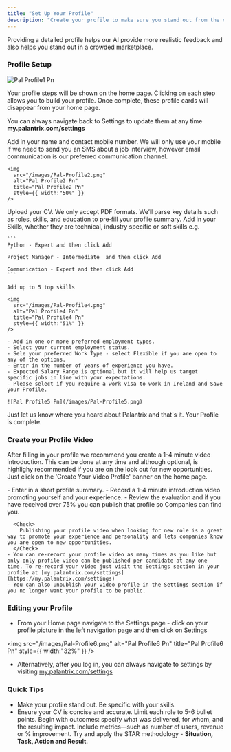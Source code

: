 ```yaml
---
title: "Set Up Your Profile"
description: "Create your profile to make sure you stand out from the crowd. Add your CV and skills profile to make it easier for employers to find you. Even if you are just practising mock interviews adding your CV will help the AI provide better feedback."
---
```


<Info>
  Providing a detailed profile helps our AI provide more realistic feedback and also helps you stand out in a crowded marketplace.
</Info>

### Profile Setup

![Pal Profile1 Pn](/images/Pal-Profile1.png)

<Check>
  Your profile steps will be shown on the home page. Clicking on each step allows you to build your profile. Once complete, these profile cards will disappear from your home page.

  You can always navigate back to Settings to update them at any time **my.palantrix.com/settings**
</Check>

<Steps>
  <Step title="Profile Info">
    Add in your name and contact mobile number. We will only use your mobile if we need to send you an SMS about a job interview, however email communication is our preferred communication channel.

    <img
      src="/images/Pal-Profile2.png"
      alt="Pal Profile2 Pn"
      title="Pal Profile2 Pn"
      style={{ width:"50%" }}
    />
  </Step>
  <Step title="Upload your CV (PDF Only)">
    Upload your CV. We only accept PDF formats. We’ll parse key details such as roles, skills, and education to pre‑fill your profile summary.
  </Step>
  <Step title="Profile Setup">
    Add in your Skills, whether they are technical, industry specific or soft skills e.g.

    ```
    Python - Expert and then click Add
    
    Project Manager - Intermediate  and then click Add
    
    Communication - Expert and then click Add
    ```

    Add up to 5 top skills

    <img
      src="/images/Pal-Profile4.png"
      alt="Pal Profile4 Pn"
      title="Pal Profile4 Pn"
      style={{ width:"51%" }}
    />

    - Add in one or more preferred employment types.
    - Select your current employment status.
    - Sele your preferred Work Type - select Flexible if you are open to any of the options.
    - Enter in the number of years of experience you have.
    - Expected Salary Range is optional but it will help us target specific jobs in line with your expectations.
    - Please select if you require a work visa to work in Ireland and Save your Profile.

    ![Pal Profile5 Pn](/images/Pal-Profile5.png)
  </Step>
  <Step title="How Did you find us?">
    Just let us know where you heard about Palantrix and that's it. Your Profile is complete.
  </Step>
</Steps>

### Create your Profile Video

After filling in your profile we recommend you create a 1-4 minute video introduction. This can be done at any time and although optional, is highlighy recommended if you are on the look out for new opportunities. Just click on the 'Create Your Video Profile' banner on the home page.

<Steps>
  <Step title="Enter Profile Summary" icon="video">
    - Enter in a short profile summary.
    - Record a 1-4 minute introduction video promoting yourself and your experience.
    - Review the evaluation and if you have received over 75% you can publish that profile so Companies can find you.

      <Check>
        Publishing your profile video when looking for new role is a great way to promote your experience and personality and lets companies know you are open to new opportunities.
      </Check>
    - You can re-record your profile video as many times as you like but only only profile video can be published per candidate at any one time. To re-record your video just visit the Settings section in your profile at [my.palantrix.com/settings](https://my.palantrix.com/settings)
    - You can also unpublish your video profile in the Settings section if you no longer want your profile to be public.
  </Step>
</Steps>

### Editing your Profile

- From your Home page navigate to the Settings page - click on your profile picture in the left navigation page and then click on Settings

<img
  src="/images/Pal-Profile6.png"
  alt="Pal Profile6 Pn"
  title="Pal Profile6 Pn"
  style={{ width:"32%" }}
/>

- Alternatively, after you log in, you can always navigate to settings by visiting [my.palantrix.com/settings](https://my.palantrix.com/settings)

### Quick Tips

- Make your profile stand out.  Be specific with your skills.
- Ensure your CV is concise and accurate. Limit each role to 5-6 bullet points. Begin with outcomes: specify what was delivered, for whom, and the resulting impact. Include metrics—such as number of users, revenue or % improvement. Try and apply the STAR methodology - **Situation, Task, Action and Result**.
